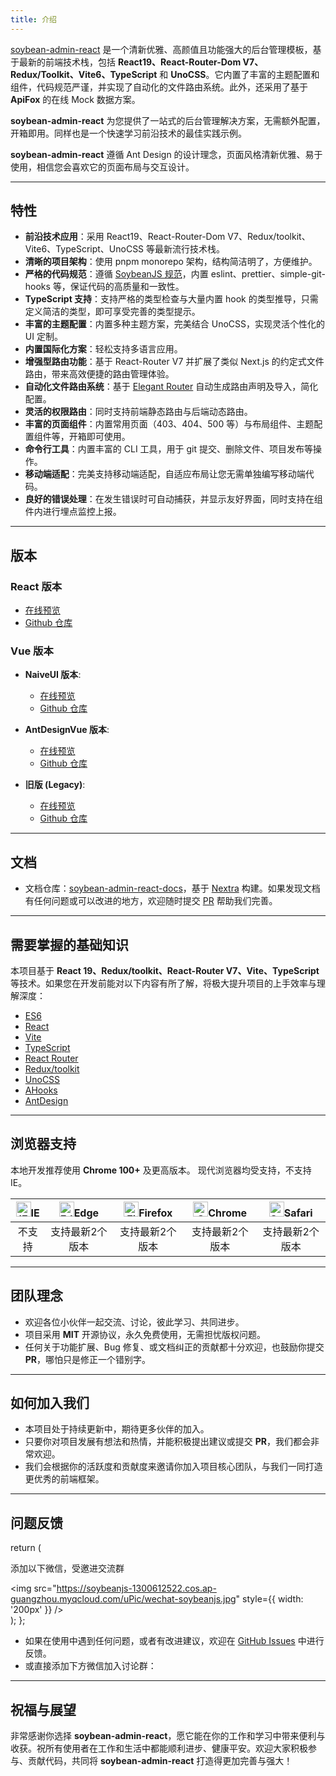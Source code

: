 ```yaml
---
title: 介绍
---
```


[soybean-admin-react](https://github.com/soybeanjs/soybean-admin-react) 是一个清新优雅、高颜值且功能强大的后台管理模板，基于最新的前端技术栈，包括 **React19、React-Router-Dom V7、Redux/Toolkit、Vite6、TypeScript** 和 **UnoCSS**。它内置了丰富的主题配置和组件，代码规范严谨，并实现了自动化的文件路由系统。此外，还采用了基于 **ApiFox** 的在线 Mock 数据方案。

**soybean-admin-react** 为您提供了一站式的后台管理解决方案，无需额外配置，开箱即用。同样也是一个快速学习前沿技术的最佳实践示例。

**soybean-admin-react** 遵循 Ant Design 的设计理念，页面风格清新优雅、易于使用，相信您会喜欢它的页面布局与交互设计。

---

## 特性

- **前沿技术应用**：采用 React19、React-Router-Dom V7、Redux/toolkit、Vite6、TypeScript、UnoCSS 等最新流行技术栈。
- **清晰的项目架构**：使用 pnpm monorepo 架构，结构简洁明了，方便维护。
- **严格的代码规范**：遵循 [SoybeanJS 规范](/zh/standard/)，内置 eslint、prettier、simple-git-hooks 等，保证代码的高质量和一致性。
- **TypeScript 支持**：支持严格的类型检查与大量内置 hook 的类型推导，只需定义简洁的类型，即可享受完善的类型提示。
- **丰富的主题配置**：内置多种主题方案，完美结合 UnoCSS，实现灵活个性化的 UI 定制。
- **内置国际化方案**：轻松支持多语言应用。
- **增强型路由功能**：基于 React-Router V7 并扩展了类似 Next.js 的约定式文件路由，带来高效便捷的路由管理体验。
- **自动化文件路由系统**：基于 [Elegant Router](https://github.com/mufeng889/react-auto-router) 自动生成路由声明及导入，简化配置。
- **灵活的权限路由**：同时支持前端静态路由与后端动态路由。
- **丰富的页面组件**：内置常用页面（403、404、500 等）与布局组件、主题配置组件等，开箱即可使用。
- **命令行工具**：内置丰富的 CLI 工具，用于 git 提交、删除文件、项目发布等操作。
- **移动端适配**：完美支持移动端适配，自适应布局让您无需单独编写移动端代码。
- **良好的错误处理**：在发生错误时可自动捕获，并显示友好界面，同时支持在组件内进行埋点监控上报。

---

## 版本

### React 版本

- [在线预览](https://react.soybeanjs.cn)
- [Github 仓库](https://github.com/soybeanjs/soybean-admin-react)

### Vue 版本

- **NaiveUI 版本**:
  - [在线预览](https://naive.soybeanjs.cn/)
  - [Github 仓库](https://github.com/soybeanjs/soybean-admin)

- **AntDesignVue 版本**:
  - [在线预览](https://antd.soybeanjs.cn/)
  - [Github 仓库](https://github.com/soybeanjs/soybean-admin-antd)

- **旧版 (Legacy)**:
  - [在线预览](https://legacy.soybeanjs.cn/)
  - [Github 仓库](https://github.com/soybeanjs/soybean-admin/tree/legacy)

---

## 文档

- 文档仓库：[soybean-admin-react-docs](https://github.com/soybeanjs/soybean-admin-react-docs)，基于 [Nextra](https://nextra.site/) 构建。如果发现文档有任何问题或可以改进的地方，欢迎随时提交 [PR](https://github.com/soybeanjs/soybean-admin-react-docs/pulls) 帮助我们完善。

---

## 需要掌握的基础知识

本项目基于 **React 19、Redux/toolkit、React-Router V7、Vite、TypeScript** 等技术。如果您在开发前能对以下内容有所了解，将极大提升项目的上手效率与理解深度：

- [ES6](https://es6.ruanyifeng.com/)
- [React](https://www.reactjs.cn/learn)
- [Vite](https://vitejs.dev/)
- [TypeScript](https://jkchao.github.io/typescript-book-chinese/#why)
- [React Router](https://reactrouter.com/zh/main)
- [Redux/toolkit](https://redux-toolkit.js.org/)
- [UnoCSS](https://uno.antfu.me/)
- [AHooks](https://ahooks.js.org/zh-CN/)
- [AntDesign](https://ant-design.antgroup.com/index-cn)

---

## 浏览器支持

本地开发推荐使用 **Chrome 100+** 及更高版本。
现代浏览器均受支持，不支持 IE。

| [<img src="https://raw.githubusercontent.com/alrra/browser-logos/master/src/archive/internet-explorer_9-11/internet-explorer_9-11_48x48.png" alt="IE" width="24px" height="24px"  />](http://godban.github.io/browsers-support-badges/)IE | [<img src="https://raw.githubusercontent.com/alrra/browser-logos/master/src/edge/edge_48x48.png" alt=" Edge" width="24px" height="24px" />](http://godban.github.io/browsers-support-badges/)Edge | [<img src="https://raw.githubusercontent.com/alrra/browser-logos/master/src/firefox/firefox_48x48.png" alt="Firefox" width="24px" height="24px" />](http://godban.github.io/browsers-support-badges/)Firefox | [<img src="https://raw.githubusercontent.com/alrra/browser-logos/master/src/chrome/chrome_48x48.png" alt="Chrome" width="24px" height="24px" />](http://godban.github.io/browsers-support-badges/)Chrome | [<img src="https://raw.githubusercontent.com/alrra/browser-logos/master/src/safari/safari_48x48.png" alt="Safari" width="24px" height="24px" />](http://godban.github.io/browsers-support-badges/)Safari |
| :---------------------------------------------------------------------------------------------------------------------------------------------------------------------------------------------------------------------------------------: | :-----------------------------------------------------------------------------------------------------------------------------------------------------------------------------------------------: | :----------------------------------------------------------------------------------------------------------------------------------------------------------------------------------------------------------: | :------------------------------------------------------------------------------------------------------------------------------------------------------------------------------------------------------: | :------------------------------------------------------------------------------------------------------------------------------------------------------------------------------------------------------: |
|                                                                                                                不支持                                                                                                                |                                                                                          支持最新2个版本                                                                                          |                                                                                               支持最新2个版本                                                                                                |                                                                                             支持最新2个版本                                                                                              |                                                                                             支持最新2个版本                                                                                              |

---

## 团队理念

- 欢迎各位小伙伴一起交流、讨论，彼此学习、共同进步。
- 项目采用 **MIT** 开源协议，永久免费使用，无需担忧版权问题。
- 任何关于功能扩展、Bug 修复、或文档纠正的贡献都十分欢迎，也鼓励你提交 **PR**，哪怕只是修正一个错别字。

---

## 如何加入我们

- 本项目处于持续更新中，期待更多伙伴的加入。
- 只要你对项目发展有想法和热情，并能积极提出建议或提交 **PR**，我们都会非常欢迎。
- 我们会根据你的活跃度和贡献度来邀请你加入项目核心团队，与我们一同打造更优秀的前端框架。

---

## 问题反馈

  return (
    <div>
      <p>添加以下微信，受邀进交流群</p>
      <img
        src="https://soybeanjs-1300612522.cos.ap-guangzhou.myqcloud.com/uPic/wechat-soybeanjs.jpg"
        style={{ width: '200px' }}
      />
    </div>
  );
};

- 如果在使用中遇到任何问题，或者有改进建议，欢迎在 [GitHub Issues](https://github.com/soybeanjs/soybean-admin-react/issues) 中进行反馈。
- 或直接添加下方微信加入讨论群：

<Feedback />

---

## 祝福与展望

非常感谢你选择 **soybean-admin-react**，愿它能在你的工作和学习中带来便利与收获。祝所有使用者在工作和生活中都能顺利进步、健康平安。欢迎大家积极参与、贡献代码，共同将 **soybean-admin-react** 打造得更加完善与强大！
